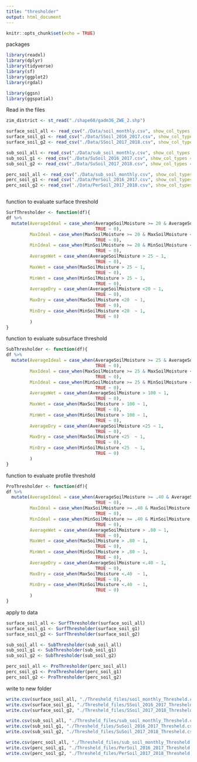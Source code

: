 ```yaml
---
title: "thresholder"
output: html_document
---
```


```r
knitr::opts_chunk$set(echo = TRUE)
```

packages
```r
library(readxl)
library(dplyr)
library(tidyverse)
library(sf)
library(ggplot2)
library(rgdal)

library(ggsn)
library(ggspatial)
```

Read in the files 
```r

zim_district <- st_read("./shape60/gadm36_ZWE_2.shp")  

surface_soil_all <- read_csv("./Data/soil_monthly.csv", show_col_types = FALSE)
surface_soil_g1 <- read_csv("./Data/SSoil_2016_2017.csv", show_col_types = FALSE)
surface_soil_g2 <- read_csv("./Data/SSoil_2017_2018.csv", show_col_types = FALSE)

sub_soil_all <- read_csv("./Data/sub_soil_monthly.csv", show_col_types = FALSE)
sub_soil_g1 <- read_csv("./Data/SuSoil_2016_2017.csv", show_col_types = FALSE)
sub_soil_g2 <- read_csv("./Data/SuSoil_2017_2018.csv", show_col_types = FALSE)

perc_soil_all <- read_csv("./Data/sub_soil_monthly.csv", show_col_types = FALSE)
perc_soil_g1 <- read_csv("./Data/PerSoil_2016_2017.csv", show_col_types = FALSE)
perc_soil_g2 <- read_csv("./Data/PerSoil_2017_2018.csv", show_col_types = FALSE)



```

function to evaluate surface threshold
```r
SurfThresholder <- function(df){
df %>% 
  mutate(AverageIdeal = case_when(AverageSoilMoisture >= 20 & AverageSoilMoisture <=25 ~ 1,
                                  TRUE ~ 0),
         MaxIdeal = case_when(MaxSoilMoisture >= 20 & MaxSoilMoisture <=25 ~ 1,
                                  TRUE ~ 0),
         MinIdeal = case_when(MinSoilMoisture >= 20 & MinSoilMoisture <=25 ~ 1,
                                  TRUE ~ 0),
         AverageWet = case_when(AverageSoilMoisture > 25 ~ 1,
                                  TRUE ~ 0),
         MaxWet = case_when(MaxSoilMoisture > 25 ~ 1,
                                  TRUE ~ 0),
         MinWet = case_when(MinSoilMoisture > 25 ~ 1,
                                  TRUE ~ 0),
         AverageDry = case_when(AverageSoilMoisture <20 ~ 1,
                                  TRUE ~ 0),
         MaxDry = case_when(MaxSoilMoisture <20  ~ 1,
                                  TRUE ~ 0),
         MinDry = case_when(MinSoilMoisture <20  ~ 1,
                                  TRUE ~ 0)
         )
}
```
function to evaluate subsurface threshold
```r
SubThresholder <- function(df){
df %>% 
  mutate(AverageIdeal = case_when(AverageSoilMoisture >= 25 & AverageSoilMoisture <=100 ~ 1,
                                  TRUE ~ 0),
         MaxIdeal = case_when(MaxSoilMoisture >= 25 & MaxSoilMoisture <=100 ~ 1,
                                  TRUE ~ 0),
         MinIdeal = case_when(MinSoilMoisture >= 25 & MinSoilMoisture <=100 ~ 1,
                                  TRUE ~ 0),
         AverageWet = case_when(AverageSoilMoisture > 100 ~ 1,
                                  TRUE ~ 0),
         MaxWet = case_when(MaxSoilMoisture > 100 ~ 1,
                                  TRUE ~ 0),
         MinWet = case_when(MinSoilMoisture > 100 ~ 1,
                                  TRUE ~ 0),
         AverageDry = case_when(AverageSoilMoisture <25 ~ 1,
                                  TRUE ~ 0),
         MaxDry = case_when(MaxSoilMoisture <25  ~ 1,
                                  TRUE ~ 0),
         MinDry = case_when(MinSoilMoisture <25  ~ 1,
                                  TRUE ~ 0)
         )
}
```

function to evaluate profile threshold
```r
ProThresholder <- function(df){
df %>% 
  mutate(AverageIdeal = case_when(AverageSoilMoisture >= .40 & AverageSoilMoisture <=.80 ~ 1,
                                  TRUE ~ 0),
         MaxIdeal = case_when(MaxSoilMoisture >= .40 & MaxSoilMoisture <=.80 ~ 1,
                                  TRUE ~ 0),
         MinIdeal = case_when(MinSoilMoisture >= .40 & MinSoilMoisture <=.80 ~ 1,
                                  TRUE ~ 0),
         AverageWet = case_when(AverageSoilMoisture > .80 ~ 1,
                                  TRUE ~ 0),
         MaxWet = case_when(MaxSoilMoisture > .80 ~ 1,
                                  TRUE ~ 0),
         MinWet = case_when(MinSoilMoisture > .80 ~ 1,
                                  TRUE ~ 0),
         AverageDry = case_when(AverageSoilMoisture <.40 ~ 1,
                                  TRUE ~ 0),
         MaxDry = case_when(MaxSoilMoisture <.40  ~ 1,
                                  TRUE ~ 0),
         MinDry = case_when(MinSoilMoisture <.40  ~ 1,
                                  TRUE ~ 0)
         )
}
```

apply to data
```r
surface_soil_all <- SurfThresholder(surface_soil_all)
surface_soil_g1 <- SurfThresholder(surface_soil_g1)
surface_soil_g2 <- SurfThresholder(surface_soil_g2)

sub_soil_all <- SubThresholder(sub_soil_all)
sub_soil_g1 <- SubThresholder(sub_soil_g1)
sub_soil_g2 <- SubThresholder(sub_soil_g2)

perc_soil_all <- ProThresholder(perc_soil_all)
perc_soil_g1 <- ProThresholder(perc_soil_g1)
perc_soil_g2 <- ProThresholder(perc_soil_g2)

```

write to new folder
```r
write.csv(surface_soil_all, "./Thresheld_files/soil_monthly_Thresheld.csv")
write.csv(surface_soil_g1, "./Thresheld_files/SSoil_2016_2017_Thresheld.csv")
write.csv(surface_soil_g2, "./Thresheld_files/SSoil_2017_2018_Thresheld.csv")

write.csv(sub_soil_all, "./Thresheld_files/sub_soil_monthly_Thresheld.csv")
write.csv(sub_soil_g1, "./Thresheld_files/SuSoil_2016_2017_Thresheld.csv")
write.csv(sub_soil_g2, "./Thresheld_files/SuSoil_2017_2018_Thresheld.csv")

write.csv(perc_soil_all, "./Thresheld_files/sub_soil_monthly_Thresheld.csv")
write.csv(perc_soil_g1, "./Thresheld_files/PerSoil_2016_2017_Thresheld.csv")
write.csv(perc_soil_g2, "./Thresheld_files/PerSoil_2017_2018_Thresheld.csv")

```






